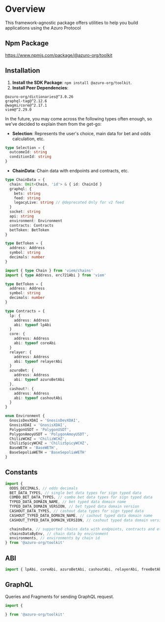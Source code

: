 
# Overview

This framework-agnostic package offers utilities to help you build applications using the Azuro Protocol

## Npm Package

https://www.npmjs.com/package/@azuro-org/toolkit

## Installation

1. **Install the SDK Package**:  `npm install @azuro-org/toolkit`.
2. **Install Peer Dependencies**:

```
@azuro-org/dictionaries@^3.0.26
graphql-tag@^2.12.6
@wagmi/core@^2.17.1
viem@^2.29.0
```


<Callout type="info">
In the future, you may come across the following types often enough, so we've decided to explain them from the get-go:

- **Selection**: Represents the user's choice, main data for bet and odds calculation, etc.

```ts
type Selection = {
  outcomeId: string
  conditionId: string
}
```

- **ChainData**: Chain data with endpoints and contracts, etc.

```ts
type ChainData = {
  chain: Omit<Chain, 'id'> & { id: ChainId }
  graphql: {
    bets: string
    feed: string
    legacyLive: string // @deprecated Only for v2 feed
  }
  socket: string
  api: string
  environment: Environment
  contracts: Contracts
  betToken: BetToken
}

type BetToken = {
  address: Address
  symbol: string
  decimals: number
}
```
```ts
import { type Chain } from 'viem/chains'
import { type Address, erc721Abi } from 'viem'

type BetToken = {
  address: Address
  symbol: string
  decimals: number
}

type Contracts = {
  lp: {
    address: Address
    abi: typeof lpAbi
  }
  core: {
    address: Address
    abi: typeof coreAbi
  }
  relayer: {
    address: Address
    abi: typeof relayerAbi
  }
  azuroBet: {
    address: Address
    abi: typeof azuroBetAbi
  },
  cashout?: {
    address: Address
    abi: typeof cashoutAbi
  }
}

enum Environment {
  GnosisDevXDAI = 'GnosisDevXDAI',
  GnosisXDAI = 'GnosisXDAI',
  PolygonUSDT = 'PolygonUSDT',
  PolygonAmoyUSDT = 'PolygonAmoyUSDT',
  ChilizWCHZ = 'ChilizWCHZ',
  ChilizSpicyWCHZ = 'ChilizSpicyWCHZ',
  BaseWETH = 'BaseWETH',
  BaseSepoliaWETH = 'BaseSepoliaWETH'
}
```
</Callout>

## Constants

```ts
import {
  ODDS_DECIMALS, // odds decimals
  BET_DATA_TYPES, // single bet data types for sign typed data
  COMBO_BET_DATA_TYPES, // combo bet data types for sign typed data
  TYPED_DATA_DOMAIN_NAME, // bet typed data domain name
  TYPED_DATA_DOMAIN_VERSION, // bet typed data domain version
  CASHOUT_DATA_TYPES, // cashout data types for sign typed data
  CASHOUT_TYPED_DATA_DOMAIN_NAME, // cashout typed data domain name
  CASHOUT_TYPED_DATA_DOMAIN_VERSION, // cashout typed data domain version

  chainsData, // supported chains data with endpoints, contracts and etc.
  chainsDataByEnv, // chain data by environment
  environments, // environments by chain id
} from '@azuro-org/toolkit'
```

## ABI

```ts
import { lpAbi, coreAbi, azuroBetAbi, cashoutAbi, relayerAbi, freeBetAbi } from '@azuro-org/toolkit'
```

## GraphQL

Queries and Fragments for sending GraphQL request.

```ts
import {
  
} from '@azuro-org/toolkit'
```
